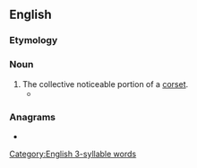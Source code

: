 ==English==

===Etymology===
{{suffix|en|corset|ry}}

===Noun===
{{en-noun|-|corsetries}}

# The collective noticeable portion of a [[corset]].
#* {{quote-text|lang=en|year=2003|author=Audrey Niffenegger|title=The Time Traveler's Wife|page=174|isbn=1-931561-64-8|passage=Henry puts his hands on my waist and expresses surprise at all the boning and '''corsetry''' under the silk.}}

===Anagrams===
* {{anagrams|en|a=ceorrsty|stercory}}

[[Category:English 3-syllable words]]